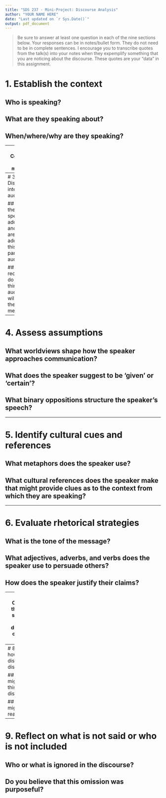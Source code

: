 ```yaml
---
title: "SDS 237 - Mini-Project: Discourse Analysis"
author: "YOUR NAME HERE"
date: "Last updated on `r Sys.Date()`"
output: pdf_document
---
```


> Be sure to answer at least one question in each of the nine sections below. Your responses can be in notes/bullet form. They do not need to be in complete sentences. I encourage you to transcribe quotes from the talk(s) into your notes when they expemplify something that you are noticing about the discourse. These quotes are your "data" in this assignment. 

# 1. Establish the context 

## Who is speaking?

## What are they speaking about?
    
## When/where/why are they speaking?

---
# 2. Consider the medium

## Through what medium are they speaking, and how was this medium produced?

## How does this particular medium for communication impact what comes across in speaking?

---
# 3. Discern the intended audience

## Who is the speaker addressing, and why are they addressing this particular audience?

## How receptive do you think the audience will be to the message?

---

# 4. Assess assumptions 

## What worldviews shape how the speaker approaches communication?

## What does the speaker suggest to be ‘given’ or ‘certain’?

## What binary oppositions structure the speaker’s speech?

---

# 5. Identify cultural cues and references

## What metaphors does the speaker use?

## What cultural references does the speaker make that might provide clues as to the context from which they are speaking?

---

# 6. Evaluate rhetorical strategies

## What is the tone of the message?

## What adjectives, adverbs, and verbs does the speaker use to persuade others?

## How does the speaker justify their claims?

---
# 7. Consider the social structure the discourse operates within

## Does the speaker communicate from a place of power and privilege or from a place of marginalization?

## Is the speaker confirming a dominant discourse or challenging a dominant discourse?

## How might societal power structures shape what is being said?

---
# 8. Assess how the discourse disseminates

## Who might hear this discourse?

## How might it reach them?

---

# 9. Reflect on what is not said or who is not included

## Who or what is ignored in the discourse?

## Do you believe that this omission was purposeful?

